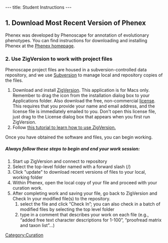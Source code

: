 ---
title: Student Instructions
---

==1. Download Most Recent Version of Phenex==

Phenex was developed by Phenoscape for annotation of evolutionary phenotypes.  You can find instructions for downloading and installing Phenex at the [[Phenex|Phenex homepage]].


===2. Use ZigVersion to work with project files ===

Phenoscape project files  are housed in a subversion-controlled data repository, and we use [http://sourceforge.net/svn/?group_id=224046/ Subversion] to manage local and repository copies of the files.

# Download and install [http://zigversion.com/ ZigVersion]. This application is for Macs only. Remember to drag the icon from the installation dialog box to your Applications folder.  Also download the free, non-commercial [http://zigversion.com/ license]. This requires that you provide your name and email address, and the license file is immediately emailed to you.  Don't open this license file, just drag to the License dialog box that appears when you first run ZigVersion.
# Follow [[Data Repository Access Instructions| this tutorial to learn how to use ZigVersion.]]

Once you have obtained the software and files, you can begin working.

===== ''Always follow these steps to begin and end your work session:'' =====

#	Start up ZigVersion and connect to repository
#	Select the top-level folder named with a forward slash (/)
#	Click "update" to download recent versions of files to your local, working folder
#	Within Phenex, open the local copy of your file and proceed with your curation work.
#	After completing work and saving your file, go back to ZigVersion and Check In your modified file(s) to the repository.
##	select the file and click “Check In”; you can also check in a batch of modified files by selecting the top level folder
##	type in a comment that describes your work on each file (e.g., “added free text character descriptions for 1-100”, “proofread matrix and taxon list”…)

[[Category:Curation]]